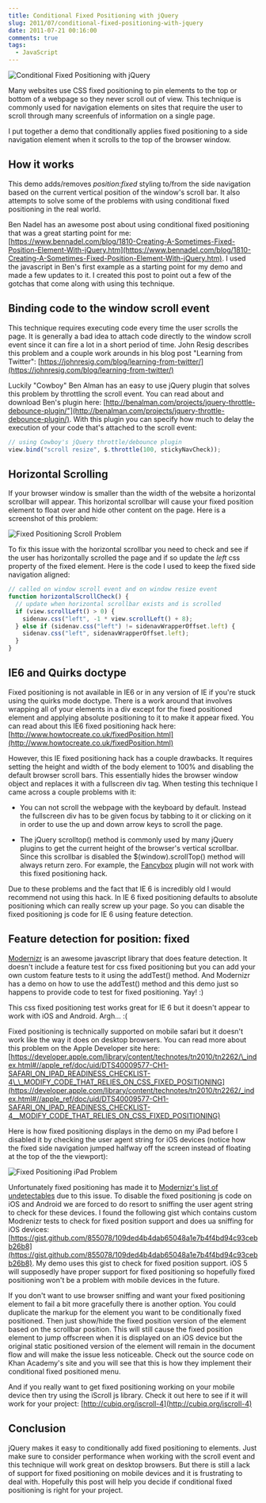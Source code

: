 ```yaml
---
title: Conditional Fixed Positioning with jQuery
slug: 2011/07/conditional-fixed-positioning-with-jquery
date: 2011-07-21 00:16:00
comments: true
tags:
  - JavaScript
---
```



![Conditional Fixed Positioning with jQuery](fixed_positioning_screenshot.jpg)

Many websites use CSS fixed positioning to pin elements to the top or bottom of a webpage so they never scroll out of view. This technique is commonly used for navigation elements on sites that require the user to scroll through many screenfuls of information on a single page.

I put together a demo that conditionally applies fixed positioning to a side navigation element when it scrolls to the top of the browser window.

<DemoButtonGroup
  downloadLink="http://gregjopa.me/code/javascript/fixed_positioning/jquery_conditional_fixed_positioning.zip"
  demoLink="http://gregjopa.me/code/javascript/fixed_positioning/"
/>

## How it works

This demo adds/removes _position:fixed_ styling to/from the side navigation based on the current vertical position of the window's scroll bar. It also attempts to solve some of the problems with using conditional fixed positioning in the real world.

Ben Nadel has an awesome post about using conditional fixed positioning that was a great starting point for me: [https://www.bennadel.com/blog/1810-Creating-A-Sometimes-Fixed-Position-Element-With-jQuery.htm](https://www.bennadel.com/blog/1810-Creating-A-Sometimes-Fixed-Position-Element-With-jQuery.htm). I used the javascript in Ben's first example as a starting point for my demo and made a few updates to it. I created this post to point out a few of the gotchas that come along with using this technique.

## Binding code to the window scroll event

This technique requires executing code every time the user scrolls the page. It is generally a bad idea to attach code directly to the window scroll event since it can fire a lot in a short period of time. John Resig describes this problem and a couple work arounds in his blog post "Learning from Twitter": [https://johnresig.com/blog/learning-from-twitter/](https://johnresig.com/blog/learning-from-twitter/)

Luckily "Cowboy" Ben Alman has an easy to use jQuery plugin that solves this problem by throttling the scroll event. You can read about and download Ben's plugin here: [http://benalman.com/projects/jquery-throttle-debounce-plugin/"](http://benalman.com/projects/jquery-throttle-debounce-plugin/). With this plugin you can specify how much to delay the execution of your code that's attached to the scroll event:

```javascript
// using Cowboy's jQuery throttle/debounce plugin
view.bind("scroll resize", $.throttle(100, stickyNavCheck));
```

## Horizontal Scrolling

If your browser window is smaller than the width of the website a horizontal scrollbar will appear. This horizontal scrollbar will cause your fixed position element to float over and hide other content on the page. Here is a screenshot of this problem:

![Fixed Positioning Scroll Problem](fixed_positioning_horizontal_scroll_alignment_problem_screenshot.jpg)

To fix this issue with the horizontal scrollbar you need to check and see if the user has horizontally scrolled the page and if so update the _left_ css property of the fixed element. Here is the code I used to keep the fixed side navigation aligned:

```javascript
// called on window scroll event and on window resize event
function horizontalScrollCheck() {
  // update when horizontal scrollbar exists and is scrolled
  if (view.scrollLeft() > 0) {
    sidenav.css("left", -1 * view.scrollLeft() + 8);
  } else if (sidenav.css("left") != sidenavWrapperOffset.left) {
    sidenav.css("left", sidenavWrapperOffset.left);
  }
}
```

## IE6 and Quirks doctype

Fixed positioning is not available in IE6 or in any version of IE if you're stuck using the quirks mode doctype. There is a work around that involves wrapping all of your elements in a div except for the fixed positioned element and applying absolute positioning to it to make it appear fixed. You can read about this IE6 fixed positioning hack here: [http://www.howtocreate.co.uk/fixedPosition.html](http://www.howtocreate.co.uk/fixedPosition.html)

However, this IE fixed positioning hack has a couple drawbacks. It requires setting the height and width of the body element to 100% and disabling the default browser scroll bars. This essentially hides the browser window object and replaces it with a fullscreen div tag. When testing this technique I came across a couple problems with it:

- You can not scroll the webpage with the keyboard by default. Instead the fullscreen div has to be given focus by tabbing to it or clicking on it in order to use the up and down arrow keys to scroll the page.

- The jQuery scrolltop() method is commonly used by many jQuery plugins to get the current height of the browser's vertical scrollbar. Since this scrollbar is disabled the $(window).scrollTop() method will always return zero. For example, the [Fancybox](http://fancybox.net/) plugin will not work with this fixed positioning hack.

Due to these problems and the fact that IE 6 is incredibly old I would recommend not using this hack. In IE 6 fixed positioning defaults to absolute positioning which can really screw up your page. So you can disable the fixed positioning js code for IE 6 using feature detection.

## Feature detection for position: fixed

[Modernizr](https://modernizr.com/) is an awesome javascript library that does feature detection. It doesn't include a feature test for css fixed positioning but you can add your own custom feature tests to it using the addTest() method. And Modernizr has a demo on how to use the addTest() method and this demo just so happens to provide code to test for fixed positioning. Yay! :)

This css fixed positioning test works great for IE 6 but it doesn't appear to work with iOS and Android. Argh... :(

Fixed positioning is technically supported on mobile safari but it doesn't work like the way it does on desktop browsers. You can read more about this problem on the Apple Developer site here: [https://developer.apple.com/library/content/technotes/tn2010/tn2262/\_index.html#//apple_ref/doc/uid/DTS40009577-CH1-SAFARI_ON_IPAD_READINESS_CHECKLIST-4\_\_MODIFY_CODE_THAT_RELIES_ON_CSS_FIXED_POSITIONING](https://developer.apple.com/library/content/technotes/tn2010/tn2262/_index.html#//apple_ref/doc/uid/DTS40009577-CH1-SAFARI_ON_IPAD_READINESS_CHECKLIST-4__MODIFY_CODE_THAT_RELIES_ON_CSS_FIXED_POSITIONING)

Here is how fixed positioning displays in the demo on my iPad before I disabled it by checking the user agent string for iOS devices (notice how the fixed side navigation jumped halfway off the screen instead of floating at the top of the the viewport):

![Fixed Positioning iPad Problem](fixed_positioning_ipad_problem_screenshot.jpg)

Unfortunately fixed positioning has made it to [Modernizr's list of undetectables](https://github.com/Modernizr/Modernizr/wiki/Undetectables) due to this issue. To disable the fixed positioning js code on iOS and Android we are forced to do resort to sniffing the user agent string to check for these devices. I found the following gist which contains custom Modrenizr tests to check for fixed position support and does ua sniffing for iOS devices: [https://gist.github.com/855078/109ded4b4dab65048a1e7b4f4bd94c93cebb26b8](https://gist.github.com/855078/109ded4b4dab65048a1e7b4f4bd94c93cebb26b8). My demo uses this gist to check for fixed position support. iOS 5 will supposedly have proper support for fixed positioning so hopefully fixed positioning won't be a problem with mobile devices in the future.

If you don't want to use browser sniffing and want your fixed positioning element to fail a bit more gracefully there is another option. You could duplicate the markup for the element you want to be conditionally fixed positioned. Then just show/hide the fixed position version of the element based on the scrollbar position. This will still cause the fixed position element to jump offscreen when it is displayed on an iOS device but the original static positioned version of the element will remain in the document flow and will make the issue less noticeable. Check out the source code on Khan Academy's site and you will see that this is how they implement their conditional fixed positioned menu.

And if you really want to get fixed positioning working on your mobile device then try using the iScroll js library. Check it out here to see if it will work for your project: [http://cubiq.org/iscroll-4](http://cubiq.org/iscroll-4)

## Conclusion

jQuery makes it easy to conditionally add fixed positioning to elements. Just make sure to consider performance when working with the scroll event and this technique will work great on desktop browsers. But there is still a lack of support for fixed positioning on mobile devices and it is frustrating to deal with. Hopefully this post will help you decide if conditional fixed positioning is right for your project.
